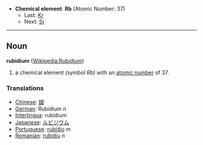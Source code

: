 *'''Chemical element''': '''Rb''' (Atomic Number: 37)
**Last: [[Krypton|Kr]]
**Next: [[Strontium|Sr]]
----
== Noun ==
'''rubidium''' ([[en:Rubidium|Wikipedia:Rubidium]])

# a chemical element ''(symbol Rb)'' with an [[atomic number]] of 37.

===Translations===
*[[Chinese]]: [[銣]]
*[[German]]: Rubidium ''n''
*[[Interlingua]]: rubidium
*[[Japanese]]: [[ルビジウム]]
*[[Portuguese]]: [[rubídio]] ''m''
*[[Romanian]]: [[rubidiu]] ''n''